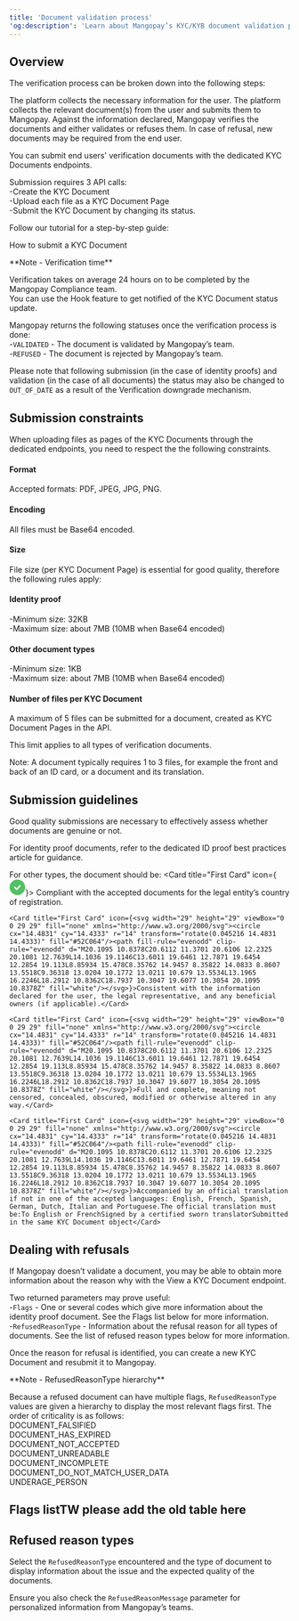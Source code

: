 ```yaml
---
title: 'Document validation process'  
'og:description': 'Learn about Mangopay’s KYC/KYB document validation process: submission steps, constraints, and dealing with refusals.'  
---
```

  

## Overview  

The verification process can be broken down into the following steps:  

<Steps> 
<Step>The platform collects the necessary information for the user.</Step> 
<Step>The platform collects the relevant document(s) from the user and submits them to Mangopay.</Step> 
<Step>Against the information declared, Mangopay verifies the documents and either validates or refuses them.</Step> 
<Step>In case of refusal, new documents may be required from the end user.</Step>  
</Steps>  

You can submit end users' verification documents with the dedicated KYC Documents endpoints.   

Submission requires 3 API calls:  
-Create the KYC Document  
-Upload each file as a KYC Document Page  
-Submit the KYC Document by changing its status.  

Follow our tutorial for a step-by-step guide:  

<Card title="null">How to submit a KYC Document</Card>  

<Note>  
**Note - Verification time** 
  
Verification takes on average 24 hours on <WorkingDay content="working days" /> to be completed by the Mangopay Compliance team.  
You can use the Hook feature to get notified of the KYC Document status update.  
</Note>  

Mangopay returns the following statuses once the verification process is done:  
-`VALIDATED` - The document is validated by Mangopay’s team.  
-`REFUSED` - The document is rejected by Mangopay’s team.  

Please note that following submission (in the case of identity proofs) and validation (in the case of all documents) the status may also be changed to `OUT_OF_DATE` as a result of the Verification downgrade mechanism.  

## Submission constraints  

When uploading files as pages of the KYC Documents through the dedicated endpoints, you need to respect the the following constraints.  

#### Format  

Accepted formats: PDF, JPEG, JPG, PNG.  

#### Encoding  

All files must be Base64 encoded.  

#### Size  

File size (per KYC Document Page) is essential for good quality, therefore the following rules apply:  

#### Identity proof  
-Minimum size: 32KB  
-Maximum size: about 7MB (10MB when Base64 encoded)  

#### Other document types   
-Minimum size: 1KB  
-Maximum size: about 7MB (10MB when Base64 encoded)  

#### Number of files per KYC Document  

A maximum of 5 files can be submitted for a document, created as KYC Document Pages in the API.  

This limit applies to all types of verification documents.  

Note: A document typically requires 1 to 3 files, for example the front and back of an ID card, or a document and its translation.  

## Submission guidelines  

Good quality submissions are necessary to effectively assess whether documents are genuine or not.   

For identity proof documents, refer to the dedicated ID proof best practices article for guidance.  

For other types, the document should be: 
<CardGroup cols={2}>
    <Card title="First Card" icon={<svg width="29" height="29" viewBox="0 0 29 29" fill="none" xmlns="http://www.w3.org/2000/svg"><circle cx="14.4831" cy="14.4333" r="14" transform="rotate(0.045216 14.4831 14.4333)" fill="#52C064"/><path fill-rule="evenodd" clip-rule="evenodd" d="M20.1095 10.8378C20.6112 11.3701 20.6106 12.2325 20.1081 12.7639L14.1036 19.1146C13.6011 19.6461 12.7871 19.6454 12.2854 19.113L8.85934 15.478C8.35762 14.9457 8.35822 14.0833 8.8607 13.5518C9.36318 13.0204 10.1772 13.0211 10.679 13.5534L13.1965 16.2246L18.2912 10.8362C18.7937 10.3047 19.6077 10.3054 20.1095 10.8378Z" fill="white"/></svg>}>
        Compliant with the accepted documents for the legal entity’s country of registration.
    </Card>
    
    <Card title="First Card" icon={<svg width="29" height="29" viewBox="0 0 29 29" fill="none" xmlns="http://www.w3.org/2000/svg"><circle cx="14.4831" cy="14.4333" r="14" transform="rotate(0.045216 14.4831 14.4333)" fill="#52C064"/><path fill-rule="evenodd" clip-rule="evenodd" d="M20.1095 10.8378C20.6112 11.3701 20.6106 12.2325 20.1081 12.7639L14.1036 19.1146C13.6011 19.6461 12.7871 19.6454 12.2854 19.113L8.85934 15.478C8.35762 14.9457 8.35822 14.0833 8.8607 13.5518C9.36318 13.0204 10.1772 13.0211 10.679 13.5534L13.1965 16.2246L18.2912 10.8362C18.7937 10.3047 19.6077 10.3054 20.1095 10.8378Z" fill="white"/></svg>}>Consistent with the information declared for the user, the legal representative, and any beneficial owners (if applicable).</Card>
    
    <Card title="First Card" icon={<svg width="29" height="29" viewBox="0 0 29 29" fill="none" xmlns="http://www.w3.org/2000/svg"><circle cx="14.4831" cy="14.4333" r="14" transform="rotate(0.045216 14.4831 14.4333)" fill="#52C064"/><path fill-rule="evenodd" clip-rule="evenodd" d="M20.1095 10.8378C20.6112 11.3701 20.6106 12.2325 20.1081 12.7639L14.1036 19.1146C13.6011 19.6461 12.7871 19.6454 12.2854 19.113L8.85934 15.478C8.35762 14.9457 8.35822 14.0833 8.8607 13.5518C9.36318 13.0204 10.1772 13.0211 10.679 13.5534L13.1965 16.2246L18.2912 10.8362C18.7937 10.3047 19.6077 10.3054 20.1095 10.8378Z" fill="white"/></svg>}>Full and complete, meaning not censored, concealed, obscured, modified or otherwise altered in any way.</Card>
    
    <Card title="First Card" icon={<svg width="29" height="29" viewBox="0 0 29 29" fill="none" xmlns="http://www.w3.org/2000/svg"><circle cx="14.4831" cy="14.4333" r="14" transform="rotate(0.045216 14.4831 14.4333)" fill="#52C064"/><path fill-rule="evenodd" clip-rule="evenodd" d="M20.1095 10.8378C20.6112 11.3701 20.6106 12.2325 20.1081 12.7639L14.1036 19.1146C13.6011 19.6461 12.7871 19.6454 12.2854 19.113L8.85934 15.478C8.35762 14.9457 8.35822 14.0833 8.8607 13.5518C9.36318 13.0204 10.1772 13.0211 10.679 13.5534L13.1965 16.2246L18.2912 10.8362C18.7937 10.3047 19.6077 10.3054 20.1095 10.8378Z" fill="white"/></svg>}>Accompanied by an official translation if not in one of the accepted languages: English, French, Spanish, German, Dutch, Italian and Portuguese.The official translation must be:To English or FrenchSigned by a certified sworn translatorSubmitted in the same KYC Document object</Card>
</CardGroup>  

## Dealing with refusals  

If Mangopay doesn’t validate a document, you may be able to obtain more information about the reason why with the View a KYC Document endpoint.  

Two returned parameters may prove useful:  
-`Flags` - One or several codes which give more information about the identity proof document. See the Flags list below for more information.  
-`RefusedReasonType` - Information about the refusal reason for all types of documents. See the list of refused reason types below for more information.  

Once the reason for refusal is identified, you can create a new KYC Document and resubmit it to Mangopay.  

<Note>  
**Note - RefusedReasonType hierarchy** 
  
Because a refused document can have multiple flags, `RefusedReasonType` values are given a hierarchy to display the most relevant flags first. The order of criticality is as follows:  
DOCUMENT_FALSIFIED  
DOCUMENT_HAS_EXPIRED  
DOCUMENT_NOT_ACCEPTED  
DOCUMENT_UNREADABLE  
DOCUMENT_INCOMPLETE  
DOCUMENT_DO_NOT_MATCH_USER_DATA  
UNDERAGE_PERSON  
</Note>  

## Flags listTW please add the old table here  

## Refused reason types  

Select the `RefusedReasonType` encountered and the type of document to display information about the issue and the expected quality of the documents.  

Ensure you also check the `RefusedReasonMessage` parameter for personalized information from Mangopay’s teams.